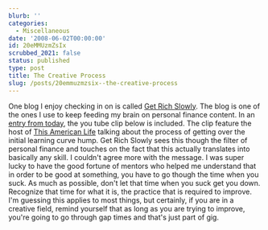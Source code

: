 ```yaml
---
blurb: ''
categories:
  - Miscellaneous
date: '2008-06-02T00:00:00'
id: 20eMMUzmZsIx
scrubbed_2021: false
status: published
type: post
title: The Creative Process
slug: /posts/20emmuzmzsix--the-creative-process
---
```


One blog I enjoy checking in on is called
[Get Rich Slowly](http://www.getrichslowly.org/). The blog is one
of the ones I use to keep feeding my brain on personal finance
content. In an
[entry from today](http://www.getrichslowly.org/blog/2008/06/02/closing-the-gap-between-dreams-and-reality/),
the you tube clip below is included. The clip feature the host of
[This American Life](http://www.thisamericanlife.org/) talking
about the process of getting over the initial learning curve hump.
Get Rich Slowly sees this though the filter of personal finance and
touches on the fact that this actually translates into basically
any skill. I couldn't agree more with the message. I was super
lucky to have the good fortune of mentors who helped me understand
that in order to be good at something, you have to go though the
time when you suck. As much as possible, don't let that time when
you suck get you down. Recognize that time for what it is, the
practice that is required to improve.
I'm guessing this applies to most things, but certainly, if you are
in a creative field, remind yourself that as long as you are trying
to improve, you're going to go through gap times and that's just
part of gig.
